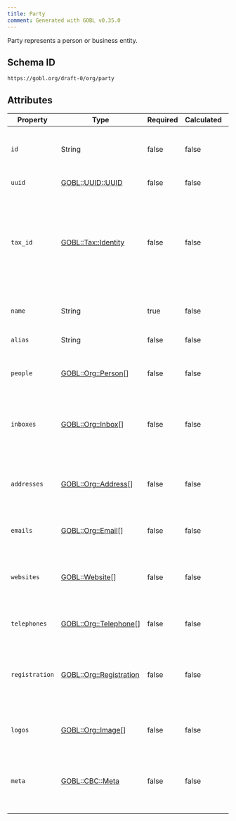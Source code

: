 ```yaml
---
title: Party
comment: Generated with GOBL v0.35.0
---
```


Party represents a person or business entity.

## Schema ID

`https://gobl.org/draft-0/org/party`

## Attributes

| Property       | Type                                                 | Required | Calculated | Description                                                                                                                               |
|----------------|------------------------------------------------------|----------|------------|-------------------------------------------------------------------------------------------------------------------------------------------|
| `id`           | String                                               | false    | false      | Internal ID used to identify the party inside a document.                                                                                 |
| `uuid`         | [GOBL::UUID::UUID](/draft-0/uuid/uuid)               | false    | false      | Unique identity code                                                                                                                      |
| `tax_id`       | [GOBL::Tax::Identity](/draft-0/tax/identity)         | false    | false      | The entity's legal ID code used for tax purposes. They may have other numbers, but we're only interested in those valid for tax purposes. |
| `name`         | String                                               | true     | false      | Legal name or representation of the organization.                                                                                         |
| `alias`        | String                                               | false    | false      | Alternate short name.                                                                                                                     |
| `people`       | [GOBL::Org::Person](/draft-0/org/person)[]           | false    | false      | Details of physical people who represent the party.                                                                                       |
| `inboxes`      | [GOBL::Org::Inbox](/draft-0/org/inbox)[]             | false    | false      | Digital inboxes used for forwarding electronic versions of documents                                                                      |
| `addresses`    | [GOBL::Org::Address](/draft-0/org/address)[]         | false    | false      | Regular post addresses for where information should be sent if needed.                                                                    |
| `emails`       | [GOBL::Org::Email](/draft-0/org/email)[]             | false    | false      | Electronic mail addresses                                                                                                                 |
| `websites`     | [GOBL::Website](/draft-0/website)[]                  | false    | false      | Public websites that provide further information about the party.                                                                         |
| `telephones`   | [GOBL::Org::Telephone](/draft-0/org/telephone)[]     | false    | false      | Regular telephone numbers                                                                                                                 |
| `registration` | [GOBL::Org::Registration](/draft-0/org/registration) | false    | false      | Additional registration details about the company that may need to be included in a document.                                             |
| `logos`        | [GOBL::Org::Image](/draft-0/org/image)[]             | false    | false      | Images that can be used to identify the party visually.                                                                                   |
| `meta`         | [GOBL::CBC::Meta](/draft-0/cbc/meta)                 | false    | false      | Any additional semi-structured information that does not fit into the rest of the party.                                                  |

